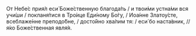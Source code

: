 От Небе́с прия́л еси́ Боже́ственную благода́ть / и твои́ми устна́ми вся учи́ши / покланя́тися в Тро́ице Еди́ному Бо́гу, / Иоа́нне Златоу́сте, всеблаже́нне преподо́бне, / досто́йно хва́лим тя: / еси́ бо наста́вник, // я́ко Боже́ственная явля́я.
